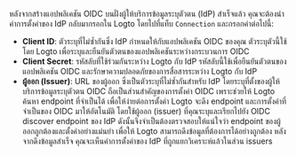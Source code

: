 หลังจากสร้างแอปพลิเคชัน OIDC บนฝั่งผู้ให้บริการข้อมูลระบุตัวตน (IdP) สำเร็จแล้ว คุณจะต้องนำค่าการตั้งค่าของ IdP กลับมากรอกใน Logto โดยไปที่แท็บ `Connection` และกรอกค่าต่อไปนี้:

- **Client ID**: ตัวระบุที่ไม่ซ้ำกันซึ่ง IdP กำหนดให้กับแอปพลิเคชัน OIDC ของคุณ ตัวระบุตัวนี้ใช้โดย Logto เพื่อระบุและยืนยันตัวตนของแอปพลิเคชันระหว่างกระบวนการ OIDC
- **Client Secret**: รหัสลับที่ใช้ร่วมกันระหว่าง Logto กับ IdP รหัสลับนี้ใช้เพื่อยืนยันตัวตนของแอปพลิเคชัน OIDC และรักษาความปลอดภัยของการสื่อสารระหว่าง Logto กับ IdP
- **ผู้ออก (Issuer)**: URL ของผู้ออก ซึ่งเป็นตัวระบุที่ไม่ซ้ำกันสำหรับ IdP โดยระบุที่ตั้งของผู้ให้บริการข้อมูลระบุตัวตน OIDC ถือเป็นส่วนสำคัญของการตั้งค่า OIDC เพราะช่วยให้ Logto ค้นหา endpoint ที่จำเป็นได้
  เพื่อให้ง่ายต่อการตั้งค่า Logto จะดึง endpoint และการตั้งค่าที่จำเป็นของ OIDC มาให้อัตโนมัติ โดยใช้ผู้ออก (issuer) ที่คุณระบุและเรียกไปยัง OIDC discover endpoint ของ IdP ดังนั้นจึงจำเป็นต้องตรวจสอบให้แน่ใจว่า endpoint ของผู้ออกถูกต้องและตั้งค่าอย่างแม่นยำ เพื่อให้ Logto สามารถดึงข้อมูลที่ต้องการได้อย่างถูกต้อง
  หลังจากดึงข้อมูลสำเร็จ คุณจะเห็นค่าการตั้งค่าของ IdP ที่ถูกแยกวิเคราะห์แล้วในส่วน issuers

